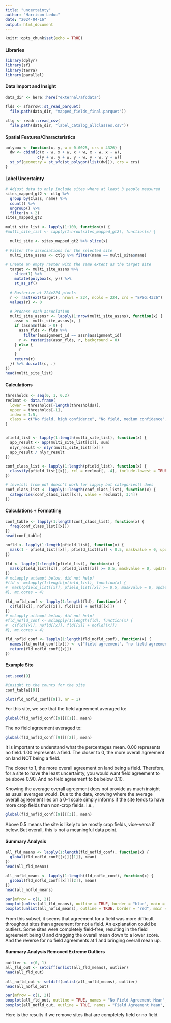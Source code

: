 ```yaml
---
title: "uncertainty"
author: "Harrison Leduc"
date: "2024-04-16"
output: html_document
---
```


```r
knitr::opts_chunk$set(echo = TRUE)
```

#### Libraries
```r
library(dplyr)
library(sf)
library(terra)
library(parallel)
```

#### Data Import and Insight
```r
data_dir <- here::here("external/afcdata")

flds <- sfarrow::st_read_parquet(
  file.path(data_dir, "mapped_fields_final.parquet"))

ctlg <- readr::read_csv(
  file.path(data_dir, "label_catalog_allclasses.csv"))
```

#### Spatial Features/Characteristics
```r
polybox <- function(x, y, w = 0.0025, crs = 4326) {
  dw <- cbind(c(x - w, x + w, x + w, x - w, x - w),
              c(y + w, y + w, y - w, y - w, y + w))
  st_sf(geometry = st_sfc(st_polygon(list(dw))), crs = crs)
}
```


#### Label Uncertainty
```r
# Adjust data to only include sites where at least 3 people measured
sites_mapped_gt2 <- ctlg %>%
  group_by(Class, name) %>%
  count() %>%
  ungroup() %>%
  filter(n > 2)
sites_mapped_gt2

multi_site_list <- lapply(1:100, function(x) {
#multi_site_list <- lapply(1:nrow(sites_mapped_gt2), function(x) {
  
  multi_site <- sites_mapped_gt2 %>% slice(x)

# Filter the associations for the selected site
  multi_site_assns <- ctlg %>% filter(name == multi_site$name)

# Create an empty raster with the same extent as the target site
  target <- multi_site_assns %>%
    slice(1) %>%
    mutate(polybox(x, y)) %>%
    st_as_sf()

  # Rasterize at 224x224 pixels
  r <- rast(ext(target), nrows = 224, ncols = 224, crs = "EPSG:4326")
  values(r) <- 0

  # Process each association
  multi_site_assnsr <- lapply(1:nrow(multi_site_assns), function(x) {
    assn <- multi_site_assns[x, ]
    if (assn$nflds > 0) {
      assn_flds <- flds %>%
        filter(assignment_id == assn$assignment_id)
      r <- rasterize(assn_flds, r, background = 0)
    } else {
      r
    }
    return(r)
  }) %>% do.call(c, .)
})
head(multi_site_list)
```

#### Calculations
```r
thresholds <- seq(0, 1, 0.2)
reclmat <- data.frame(
  lower = thresholds[-length(thresholds)],
  upper = thresholds[-1],
  index = 1:5,
  class = c("No field, high confidence", "No field, medium confidence", "Uncertain", "Field, medium confidence", "Field, high confidence")
)


pfield_list <- lapply(1:length(multi_site_list), function(x) {
  app_result <- app(multi_site_list[[x]], sum)
  nlyr_result <- nlyr(multi_site_list[[x]])
  app_result / nlyr_result
})

conf_class_list <- lapply(1:length(pfield_list), function(x) {
  classify(pfield_list[[x]], rcl = reclmat[, -4], include.lowest = TRUE)
})

# levels() from pdf doesn't work for lapply but categories() does
conf_class_list <- lapply(1:length(conf_class_list), function(x) {
  categories(conf_class_list[[x]], value = reclmat[, 3:4])
})
```

#### Calculations + Formatting
```r
conf_table <- lapply(1:length(conf_class_list), function(x) {
  freq(conf_class_list[[x]])
})
head(conf_table)

nofld <- lapply(1:length(pfield_list), function(x) {
  mask(1 - pfield_list[[x]], pfield_list[[x]] < 0.5, maskvalue = 0, updatevalue = 0)
})

fld <- lapply(1:length(pfield_list), function(x) {
  mask(pfield_list[[x]], pfield_list[[x]] >= 0.5, maskvalue = 0, updatevalue = 0)
})
# mcLapply attempt below, did not help!
#fld <- mclapply(1:length(pfield_list), function(x) {
#  mask(pfield_list[[x]], pfield_list[[x]] >= 0.5, maskvalue = 0, updatevalue = 0)
#}, mc.cores = 4)

fld_nofld_conf <- lapply(1:length(fld), function(x) {
  c(fld[[x]], nofld[[x]], fld[[x]] + nofld[[x]])
})
# mcLapply attempt below, did not help!
#fld_nofld_conf <- mclapply(1:length(fld), function(x) {
#  c(fld[[x]], nofld[[x]], fld[[x]] + nofld[[x]])
#}, mc.cores = 4)

fld_nofld_conf <- lapply(1:length(fld_nofld_conf), function(x) {
  names(fld_nofld_conf[[x]]) <- c("field agreement", "no field agreement", "overall agreement")
  return(fld_nofld_conf[[x]])
})
```

#### Example Site
```r
set.seed(9)

#insight to the counts for the site
conf_table[[9]]

plot(fld_nofld_conf[[9]], nr = 1)
```

For this site, we see that the field agreement averaged to:
```r
global(fld_nofld_conf[[9]][[1]], mean)
```

The no field agreement averaged to:
```r
global(fld_nofld_conf[[9]][[2]], mean)
```

It is important to understand what the percentages mean. 
0.00 represents no field. 1.00 represents a field.
The closer to 0, the more overall agreement on land NOT being a field.

The closer to 1, the more overall agreement on land being a field.
Therefore, for a site to have the least uncertainty, you would want field agreement
to be above 0.90. And no field agreement to be below 0.10. 

Knowing the average overall agreement does not provide as much insight as usual
averages would. Due to the data, knowing where the average overall agreement 
lies on a 0-1 scale simply informs if the site tends to have more crop fields
than non-crop fields. i.e.,
```r
global(fld_nofld_conf[[9]][[3]], mean)
```
Above 0.5 means the site is likely to be mostly crop fields, vice-versa if below.
But overall, this is not a meaningful data point.



#### Summary Analysis
```r
all_fld_means <- lapply(1:length(fld_nofld_conf), function(x) {
  global(fld_nofld_conf[[x]][[1]], mean)
})
head(all_fld_means)

all_nofld_means <- lapply(1:length(fld_nofld_conf), function(x) {
  global(fld_nofld_conf[[x]][[2]], mean)
})
head(all_nofld_means)

par(mfrow = c(1, 2))
boxplot(unlist(all_fld_means), outline = TRUE, border = "blue", main = "Field Agreement Means", ylim = c(0, 1))
boxplot(unlist(all_nofld_means), outline = TRUE, border = "red", main = "No Field Agreement Means", ylim = c(0, 1))
```
From this subset, it seems that agreement for a field was more difficult throughout sites than agreement for not a field. An explanation could be outliers. Some sites were completely field-free, resulting in the field agreement being 0 and dragging the overall mean down to a lower score. And the reverse for no field agreements at 1 and bringing overall mean up.


#### Summary Analysis Removed Extreme Outliers
```r
outlier <- c(0, 1)
all_fld_out <- setdiff(unlist(all_fld_means), outlier)
head(all_fld_out)

all_nofld_out <- setdiff(unlist(all_nofld_means), outlier)
head(all_nofld_out)

par(mfrow = c(1, 2))
boxplot(all_fld_out, outline = TRUE, names = "No Field Agreement Mean", border = "blue", main = "Field Agreement Means", ylim = c(0, 1))
boxplot(all_nofld_out, outline = TRUE, names = "Field Agreement Mean", border = "red", main = "No Field Agreement Means", ylim = c(0, 1))
```
Here is the results if we remove sites that are completely field or no field.